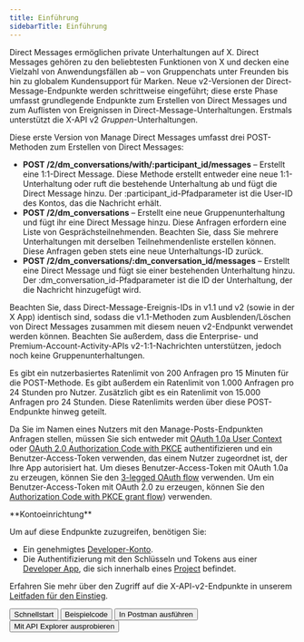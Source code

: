 ```yaml
---
title: Einführung
sidebarTitle: Einführung
---
```



Direct Messages ermöglichen private Unterhaltungen auf X. Direct Messages gehören zu den beliebtesten Funktionen von X und decken eine Vielzahl von Anwendungsfällen ab – von Gruppenchats unter Freunden bis hin zu globalem Kundensupport für Marken. Neue v2-Versionen der Direct-Message-Endpunkte werden schrittweise eingeführt; diese erste Phase umfasst grundlegende Endpunkte zum Erstellen von Direct Messages und zum Auflisten von Ereignissen in Direct-Message-Unterhaltungen. Erstmals unterstützt die X-API v2 _Gruppen_-Unterhaltungen.

Diese erste Version von Manage Direct Messages umfasst drei POST-Methoden zum Erstellen von Direct Messages:

- **POST /2/dm\_conversations/with/:participant\_id/messages** – Erstellt eine 1:1-Direct Message. Diese Methode erstellt entweder eine neue 1:1-Unterhaltung oder ruft die bestehende Unterhaltung ab und fügt die Direct Message hinzu. Der :participant\_id-Pfadparameter ist die User-ID des Kontos, das die Nachricht erhält.
- **POST /2/dm\_conversations** – Erstellt eine neue Gruppenunterhaltung und fügt ihr eine Direct Message hinzu. Diese Anfragen erfordern eine Liste von Gesprächsteilnehmenden. Beachten Sie, dass Sie mehrere Unterhaltungen mit derselben Teilnehmendenliste erstellen können. Diese Anfragen geben stets eine neue Unterhaltungs-ID zurück.
- **POST /2/dm\_conversations/:dm\_conversation\_id/messages** – Erstellt eine Direct Message und fügt sie einer bestehenden Unterhaltung hinzu. Der :dm\_conversation\_id-Pfadparameter ist die ID der Unterhaltung, der die Nachricht hinzugefügt wird.

Beachten Sie, dass Direct-Message-Ereignis-IDs in v1.1 und v2 (sowie in der X App) identisch sind, sodass die v1.1-Methoden zum Ausblenden/Löschen von Direct Messages zusammen mit diesem neuen v2-Endpunkt verwendet werden können. Beachten Sie außerdem, dass die Enterprise- und Premium-Account-Activity-APIs v2-1:1-Nachrichten unterstützen, jedoch noch keine Gruppenunterhaltungen.

Es gibt ein nutzerbasiertes Ratenlimit von 200 Anfragen pro 15 Minuten für die POST-Methode. Es gibt außerdem ein Ratenlimit von 1.000 Anfragen pro 24 Stunden pro Nutzer. Zusätzlich gibt es ein Ratenlimit von 15.000 Anfragen pro 24 Stunden. Diese Ratenlimits werden über diese POST-Endpunkte hinweg geteilt.

Da Sie im Namen eines Nutzers mit den Manage-Posts-Endpunkten Anfragen stellen, müssen Sie sich entweder mit [OAuth 1.0a User Context](https://developer-staging.x.com/resources/fundamentals/authentication) oder [OAuth 2.0 Authorization Code with PKCE](de/resources/fundamentals/authentication#oauth-2-0-authorization-code-flow-with-pkce-2) authentifizieren und ein Benutzer-Access-Token verwenden, das einem Nutzer zugeordnet ist, der Ihre App autorisiert hat. Um dieses Benutzer-Access-Token mit OAuth 1.0a zu erzeugen, können Sie den [3-legged OAuth flow](/de/resources/fundamentals/authentication#using-and-generating-an-app-only-bearer-token) verwenden. Um ein Benutzer-Access-Token mit OAuth 2.0 zu erzeugen, können Sie den [Authorization Code with PKCE grant flow](/de/resources/fundamentals/authentication#how-to-connect-to-endpoints-using-oauth-2-0-authorization-code-flow-with-pkce)) verwenden.

<Note>
  **Kontoeinrichtung**

  Um auf diese Endpunkte zuzugreifen, benötigen Sie:

  - Ein genehmigtes [Developer-Konto](https://developer.x.com/en/portal/petition/essential/basic-info).
  - Die Authentifizierung mit den Schlüsseln und Tokens aus einer [Developer App](/de/resources/fundamentals/developer-apps), die sich innerhalb eines [Project](/de/resources/fundamentals/projects) befindet.

  Erfahren Sie mehr über den Zugriff auf die X-API-v2-Endpunkte in unserem [Leitfaden für den Einstieg](/de/x-api/getting-started/getting-access).
</Note>

<div className="flex space-x-2">
  <Button href="/de/x-api/direct-messages/manage/quickstart">
    Schnellstart
  </Button>

  <Button href="https://github.com/xdevplatform/Twitter-API-v2-sample-code">
    Beispielcode
  </Button>

  <Button href="https://app.getpostman.com/run-collection/9956214-784efcda-ed4c-4491-a4c0-a26470a67400">
    In Postman ausführen
  </Button>

  <Button href="https://developer.x.com/apitools/api?endpoint=/2/tweets&method=post">
    Mit API Explorer ausprobieren
  </Button>
</div>
